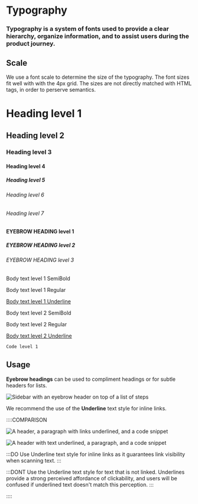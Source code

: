 # Typography

### Typography is a system of fonts used to provide a clear hierarchy, organize information, and to assist users during the product journey.

## Scale

<div class="u-grid u-gap-24 u-margin-block-start-24">
  We use a font scale to determine the size of the typography. The font sizes
  fit well with with the 4px grid. The sizes are not directly matched with HTML
  tags, in order to perserve semantics.
  <Showcase align="start">
    <div class="u-flex u-flex-vertical u-cross-start u-gap-24">
      <h1 class="heading-level-1">Heading level 1</h1>
      <h2 class="heading-level-2">Heading level 2</h2>
      <h3 class="heading-level-3">Heading level 3</h3>
      <h4 class="heading-level-4">Heading level 4</h4>
      <h5 class="heading-level-5">Heading level 5</h5>
      <h6 class="heading-level-6">Heading level 6</h6>
      <h6 class="heading-level-7">Heading level 7</h6>
    </div>
  </Showcase>
  <Showcase align="start">
    <div class="u-grid u-gap-24">
      <h4 class="eyebrow-heading-1">EYEBROW HEADING level 1</h4>
      <h5 class="eyebrow-heading-2">EYEBROW HEADING level 2</h5>
      <h6 class="eyebrow-heading-3">EYEBROW HEADING level 3</h6>
    </div>
  </Showcase>
  <Showcase align="start">
    <div class="u-grid u-gap-24">
      <p class="u-bold">Body text level 1 SemiBold</p>
      <p>Body text level 1 Regular</p>
      <p style="text-decoration: underline">Body text level 1 Underline</p>
      <p class="u-bold">Body text level 2 SemiBold</p>
      <p>Body text level 2 Regular</p>
      <p style="text-decoration: underline">Body text level 2 Underline</p>
    </div>
  </Showcase>
  <Showcase align="start">
    <div class="u-grid u-gap-24">
      <code class="inline-code">Code level 1</code>
    </div>
  </Showcase>
</div>

## Usage

<p class="u-margin-block-start-24">
  <b>Eyebrow headings</b> can be used to compliment headings or for subtle
  headers for lists.
</p>

<img
  src="/images/typography-1.svg"
  alt="Sidebar with an eyebrow header on top of a list of steps"
  class="u-margin-block-start-24"
/>

<p class="u-margin-block-start-52">
  We recommend the use of the <b>Underline</b> text style for inline links.
</p>

<div class="u-margin-block-start-52">
::::COMPARISON

![A header, a paragraph with links underlined, and a code snippet](/images/typography-2.svg)

![A header with text underlined, a paragraph, and a code snippet](/images/typography-3.svg)

:::DO
Use Underline text style for inline links as it guarantees link visibility when scanning text.
:::

:::DONT
Use the Underline text style for text that is not linked. Underlines provide a strong perceived affordance of clickability, and users will be confused if underlined text doesn't match this perception.
:::

::::

</div>
